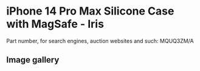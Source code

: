 # iPhone 14 Pro Max Silicone Case with MagSafe - Iris

Part number, for search engines, auction websites and such: MQUQ3ZM/A

## Image gallery

<div style={{ width: "768px" }}>
  <GalleryComponent
    images={[
      {
        original: "/everysource/MQUQ3",
        thumbnail: "/everypreview/MQUQ3",
      },
      {
        original: "/everysource/MQUQ3_AV1",
        thumbnail: "/everypreview/MQUQ3_AV1",
      },
      {
        original: "/everysource/MQUQ3_AV2",
        thumbnail: "/everypreview/MQUQ3_AV2",
      },
      {
        original: "/everysource/MQUQ3_AV3",
        thumbnail: "/everypreview/MQUQ3_AV3",
      }
    ]}
  />
</div>